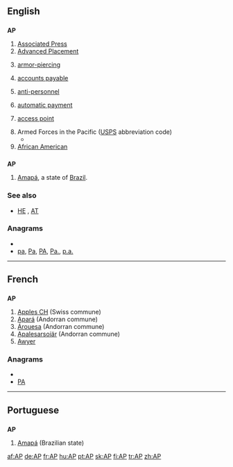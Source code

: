==English==

==={{initialism}}===
'''AP'''

# [[w:Associated Press|Associated Press]]
# [[w:Advanced Placement|Advanced Placement]]
# {{military}} [[armor-piercing]]
# {{accounting}} [[accounts payable]]
# {{military}} [[anti-personnel]]
# {{banking}} [[automatic payment]]
# {{computing}} [[access point]]
# Armed Forces in the Pacific ([[USPS]] abbreviation code)
#* {{quote-news|title=Shipping to soldiers for the holidays|work=Stuttgart (Arkansas) Daily Leader|author=Bill Shrum|date=October 29|year=2010‎|passage=•   APO/FPO AE ZIPs 094-098 — Space Available Mail, Nov. 26; Parcel Airlift Mail, Dec. 3; Priority Mail, Dec. 10; First Class Mail Letters and Cards, Dec.10 and Express Mail Military Service, Dec. 18.<br>
#*:•   APO/FPO AA ZIP 340 — Space Available Mail, Nov. 26; Parcel Airlift Mail, Dec. 3; Priority Mail, Dec. 10; First Class Mail Letters and Cards, Dec. 10 and Express Mail Military Service, Dec. 18.
#*:•   APO/FPO '''AP''' ZIPs 962-966 — Space Available Mail, Nov. 26; Parcel Airlift Mail, Dec. 3; Priority Mail, Dec. 10; First Class Mail Letters and Cards, Dec. 10 and Express Mail Military Service, Dec. 18.}}
# [[w:African-American|African American]]

==={{abbreviation}}===
'''AP'''
#[[Amapá]], a state of [[Brazil]].

===See also===
* {{sense|military}} [[HE]] , [[AT]]

===Anagrams===
* {{alphagram|ap}}
* [[pa#English|pa]], [[Pa#English|Pa]], [[PA#English|PA]], [[Pa.#English|Pa.]], [[p.a.#English|p.a.]]

----

==French==

==={{abbreviation|fr}}===
'''AP'''

# [[w:Apples CH|Apples CH]] (Swiss commune)
# [[w:Apará|Apará]] (Andorran commune)
# [[w:Árouesa|Árouesa]] (Andorran commune)
# [[w:Apalesarsoiär|Apalesarsoiär]] (Andorran commune)
# [[Awyer (RS)|Awyer]]

===Anagrams===
* {{alphagram|ap}}
* [[PA#French|PA]]

----

==Portuguese==

==={{abbreviation|pt}}===
'''AP'''

# [[Amapá]] (Brazilian state)

[[af:AP]]
[[de:AP]]
[[fr:AP]]
[[hu:AP]]
[[pt:AP]]
[[sk:AP]]
[[fi:AP]]
[[tr:AP]]
[[zh:AP]]